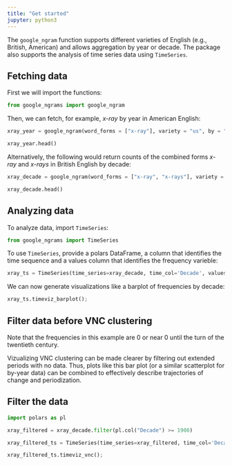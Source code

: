 ```yaml
---
title: "Get started"
jupyter: python3
---
```


The `google_ngram` function supports different varieties of English (e.g., British, American) and allows aggregation by year or decade. The package also supports the analysis of time series data using `TimeSeries`.

## Fetching data

First we will import the functions:

```python
from google_ngrams import google_ngram
```

Then, we can fetch, for example, *x-ray* by year in American English:

```python
xray_year = google_ngram(word_forms = ["x-ray"], variety = "us", by = "year")
```


```python
xray_year.head()
```


Alternatively, the following would return counts of the combined forms *x-ray* and *x-rays* in British English by decade:

```python
xray_decade = google_ngram(word_forms = ["x-ray", "x-rays"], variety = "gb", by = "decade")
```


```python
xray_decade.head()
```


## Analyzing data

To analyze data, import `TimeSeries`:

```python
from google_ngrams import TimeSeries
```

To use `TimeSeries`, provide a polars DataFrame, a column that identifies the time sequence and a values column that identifies the frequency varieble:

```python
xray_ts = TimeSeries(time_series=xray_decade, time_col='Decade', values_col='RF')
```

We can now generate visualizations like a barplot of frequencies by decade:

```python
xray_ts.timeviz_barplot();
```

::: {.callout-tip}
## Filter data before VNC clustering

Note that the frequencies in this example are 0 or near 0 until the turn of the twentieth century.

Vizualizing VNC clustering can be made clearer by filtering out extended periods with no data. Thus, plots like this bar plot (or a similar scatterplot for by-year data) can be combined to effectively describe trajectories of change and periodization.
:::

## Filter the data

```python
import polars as pl

xray_filtered = xray_decade.filter(pl.col("Decade") >= 1900)
```


```python
xray_filtered_ts = TimeSeries(time_series=xray_filtered, time_col='Decade', values_col='RF')
```


```python
xray_filtered_ts.timeviz_vnc();
```


